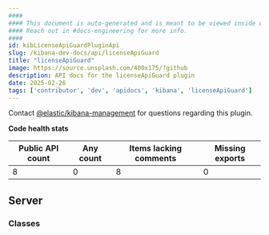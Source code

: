 ```yaml
---
####
#### This document is auto-generated and is meant to be viewed inside our experimental, new docs system.
#### Reach out in #docs-engineering for more info.
####
id: kibLicenseApiGuardPluginApi
slug: /kibana-dev-docs/api/licenseApiGuard
title: "licenseApiGuard"
image: https://source.unsplash.com/400x175/?github
description: API docs for the licenseApiGuard plugin
date: 2025-02-26
tags: ['contributor', 'dev', 'apidocs', 'kibana', 'licenseApiGuard']
---
```




Contact [@elastic/kibana-management](https://github.com/orgs/elastic/teams/kibana-management) for questions regarding this plugin.

**Code health stats**

| Public API count  | Any count | Items lacking comments | Missing exports |
|-------------------|-----------|------------------------|-----------------|
| 8 | 0 | 8 | 0 |

## Server

### Classes
<DocDefinitionList data={licenseApiGuardObj.server.classes}/>

